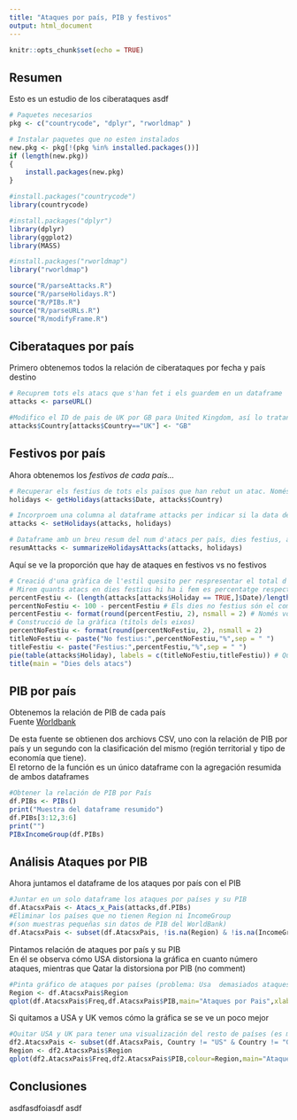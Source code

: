 ```yaml
---
title: "Ataques por país, PIB y festivos"
output: html_document
---
```


```r
knitr::opts_chunk$set(echo = TRUE)
```

## Resumen

Esto es un estudio de los ciberataques asdf

```r

# Paquetes necesarios
pkg <- c("countrycode", "dplyr", "rworldmap" )

# Instalar paquetes que no esten instalados
new.pkg <- pkg[!(pkg %in% installed.packages())]
if (length(new.pkg)) 
{
    install.packages(new.pkg)  
}

#install.packages("countrycode")
library(countrycode)

#install.packages("dplyr")
library(dplyr)
library(ggplot2)
library(MASS)

#install.packages("rworldmap")
library("rworldmap")

source("R/parseAttacks.R")
source("R/parseHolidays.R")
source("R/PIBs.R")
source("R/parseURLs.R")
source("R/modifyFrame.R")

```


## Ciberataques por país
Primero obtenemos todos la relación de ciberataques por fecha y país destino  
  
``` r
# Recuprem tots els atacs que s'han fet i els guardem en un dataframe
attacks <- parseURL()

#Modifico el ID de pais de UK por GB para United Kingdom, así lo tratan los dataframes de holidays y PIBs
attacks$Country[attacks$Country=="UK"] <- "GB"
```
  
## Festivos por país
Ahora obtenemos los *festivos de cada país...*  
  
``` r
# Recuperar els festius de tots els països que han rebut un atac. Només es recuperen des de l'any més petit fins a l'any més gran.
holidays <- getHolidays(attacks$Date, attacks$Country)

# Incorproem una columna al dataframe attacks per indicar si la data de l'atac era festiva o no al país atacat.
attacks <- setHolidays(attacks, holidays)

# Dataframe amb un breu resum del num d'atacs per país, dies festius, atacs en festius...
resumAttacks <- summarizeHolidaysAttacks(attacks, holidays)
```
  
Aquí se ve la proporción que hay de ataques en festivos vs no festivos  
  
``` r
# Creació d'una gràfica de l'estil quesito per respresentar el total d'atacs en dies festius i no festius.
# Mirem quants atacs en dies festius hi ha i fem es percentatge respecte el total d'atacs
percentFestiu <- (length(attacks[attacks$Holiday == TRUE,]$Date)/length(attacks$Date))*100
percentNoFestiu <- 100 - percentFestiu # Els dies no festius són el complementaris dels festius
percentFestiu <- format(round(percentFestiu, 2), nsmall = 2) # Només volem 2 decimals
# Construcció de la gràfica (títols dels eixos)
percentNoFestiu <- format(round(percentNoFestiu, 2), nsmall = 2)
titleNoFestiu <- paste("No festius:",percentNoFestiu,"%",sep = " ")
titleFestiu <- paste("Festius:",percentFestiu,"%",sep = " ")
pie(table(attacks$Holiday), labels = c(titleNoFestiu,titleFestiu)) # Quesito style
title(main = "Dies dels atacs")
```

## PIB por país
Obtenemos la relación de PIB de cada país  
Fuente [Worldbank](http://data.worldbank.org/indicator/NY.GDP.PCAP.PP.CD "GDP per Capita")  
  
De esta fuente se obtienen dos archiovs CSV, uno con la relación de PIB por país y un segundo con la clasificación del mismo (región territorial y tipo de economía que tiene).  
El retorno de la función es un único dataframe con la agregación resumida de ambos dataframes  
  
``` r
#Obtener la relación de PIB por País
df.PIBs <- PIBs()
print("Muestra del dataframe resumido")
df.PIBs[3:12,3:6]
print("")
PIBxIncomeGroup(df.PIBs)
```
## Análisis Ataques por PIB
Ahora juntamos el dataframe de los ataques por país con el PIB
``` r
#Juntar en un solo dataframe los ataques por países y su PIB
df.AtacsxPais <- Atacs_x_Pais(attacks,df.PIBs)
#Eliminar los países que no tienen Region ni IncomeGroup
#(son muestras pequeñas sin datos de PIB del WorldBank)
df.AtacsxPais <- subset(df.AtacsxPais, !is.na(Region) & !is.na(IncomeGroup))
```
  
Pintamos relación de ataques por país y su PIB  
En él se observa cómo USA distorsiona la gráfica en cuanto número ataques, mientras que Qatar la distorsiona por PIB (no comment)  
  
  
``` r
#Pinta gráfico de ataques por países (problema: Usa  demasiados ataques vs los otros)
Region <- df.AtacsxPais$Region
qplot(df.AtacsxPais$Freq,df.AtacsxPais$PIB,main="Ataques por Pais",xlab="Num.Ataques",ylab="PIB",colour=Region)
```
  
Si quitamos a USA y UK vemos cómo la gráfica se se ve un poco mejor  

  
``` r
#Quitar USA y UK para tener una visualización del resto de países (es más representativo)
df2.AtacsxPais <- subset(df.AtacsxPais, Country != "US" & Country != "GB")
Region <- df2.AtacsxPais$Region
qplot(df2.AtacsxPais$Freq,df2.AtacsxPais$PIB,colour=Region,main="Ataques por Pais, sin US ni GB",xlab="Num.Ataques",ylab="PIB")
```
  
## Conclusiones
asdfasdfoiasdf asdf  

